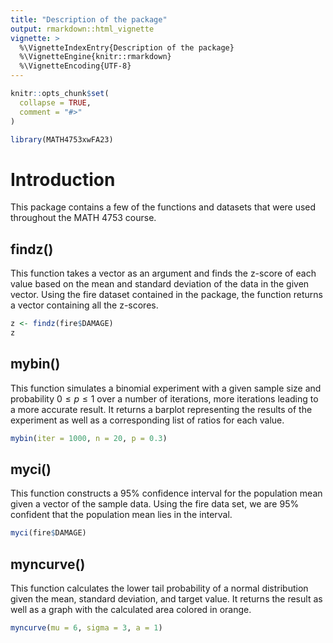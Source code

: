 ```yaml
---
title: "Description of the package"
output: rmarkdown::html_vignette
vignette: >
  %\VignetteIndexEntry{Description of the package}
  %\VignetteEngine{knitr::rmarkdown}
  %\VignetteEncoding{UTF-8}
---
```


```r
knitr::opts_chunk$set(
  collapse = TRUE,
  comment = "#>"
)
```

```r
library(MATH4753xwFA23)
```

# Introduction

This package contains a few of the functions and datasets that were used throughout the MATH 4753 course. 

## findz()

This function takes a vector as an argument and finds the z-score of each value based on the mean and standard deviation of the data in the given vector. Using the fire dataset contained in the package, the function returns a vector containing all the z-scores.

```r
z <- findz(fire$DAMAGE)
z
```


## mybin()

This function simulates a binomial experiment with a given sample size and probability $0 \leq p \leq 1$ over a number of iterations, more iterations leading to a more accurate result. It returns a barplot representing the results of the experiment as well as a corresponding list of ratios for each value.

```r
mybin(iter = 1000, n = 20, p = 0.3)
```

## myci()

This function constructs a 95% confidence interval for the population mean given a vector of the sample data. Using the fire data set, we are 95% confident that the population mean lies in the interval.

```r
myci(fire$DAMAGE)
```


## myncurve()

This function calculates the lower tail probability of a normal distribution given the mean, standard deviation, and target value. It returns the result as well as a graph with the calculated area colored in orange.

```r
myncurve(mu = 6, sigma = 3, a = 1)
```




